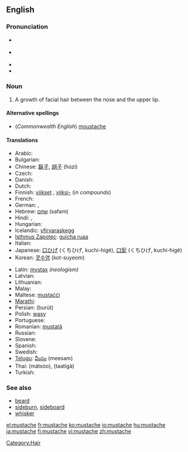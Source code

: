 ==English==

===Pronunciation===
* {{a|US}} {{IPA|/ˈmʌstæʃ/}}
* {{a|RP}} {{IPA|/ˈmʊstɑːʃ/}}
* {{SAMPA|/"mVst{S/}}
* {{audio|En-us-mustache.ogg|Audio (US)}}

===Noun===
{{en-noun}}

# A growth of facial hair between the nose and the upper lip.

====Alternative spellings====
* (''Commonwealth English'') [[moustache]]

====Translations====
{{trans-top|growth of facial hair between the nose and the upper lip}}
* Arabic: {{t-|ar|شارب|alt=شارِب|sc=Arab}}
* Bulgarian: {{t+|bg|мустак|sc=Cyrl}}
* Chinese: [[鬍子]], [[胡子]] (húzi)
* Czech: {{t-|cs|knír|m}}
* Danish: {{t-|da|overskæg|n}}
* Dutch: {{t+|nl|snor|f}}
* Finnish: [[viikset]] {{p}}, [[viikset|viiksi-]] (''in compounds'')
* French: {{t+|fr|moustache|f}}
* German: {{t+|de|Schnurrbart|m}}, {{t-|de|Oberlippenbart|m}}
* Hebrew: [[שפם|שָׂפָם]] (safam) {{m}}
* Hindi: {{t|hi|मूँछ|f|tr=mūñch|sc=Deva}},  {{t|hi|मूछ|f|tr=mūch|sc=Deva}}
* Hungarian: {{t+|hu|bajusz}}
* Icelandic: [[yfirvaraskegg]] {{n}}
* [[Isthmus Zapotec]]: [[guicha ruaa]]
* Italian: {{t-|it|baffi|m|p}}
* Japanese: [[口ひげ]] (くちひげ, kuchí-higé), [[口髭]] (くちひげ, kuchí-higé)
* Korean: [[콧수염]] (kot-suyeom)
{{trans-mid}}
* Latin: [[mystax]] ''(neologism)''
* Latvian: {{t-|lv|ūsas|f|p|xs=Latvian}}
* Lithuanian: {{t-|lt|ūsai|m|p|xs=Lithuanian}}
* Malay: {{t-|ms|misai|xs=Malay}}
* Maltese: [[mustaċċi]]
* [[Marathi]]: {{t|mr|मिशी|tr=miśī}}
* Persian: {{fa-Arab|[[بروت]]}} (burūt)
* Polish: [[wąsy]] {{p}}
* Portuguese: {{t+|pt|bigode|m}}
* Romanian: [[mustaţă]] {{f}}
* Russian: {{t|ru|усы|m|p|tr=usý|sc=Cyrl}}
* Slovene: {{t+|sl|brki|m|p}}
* Spanish: {{t+|es|bigote|m}}
* Swedish: {{t+|sv|mustasch|c}}
* [[Telugu]]: [[మీసం]] (meesam)
* Thai: {{Thai|[[มัสสุ]]}} (mátsòo), {{Thai|[[ทาฐิกะ]]}} (taatìgà)
* Turkish: {{t+|tr|bıyık}}
{{trans-bottom}}

===See also===
* [[beard]]
* [[sideburn]], [[sideboard]]
* [[whisker]]

[[Category:Hair]]

[[el:mustache]]
[[fr:mustache]]
[[ko:mustache]]
[[io:mustache]]
[[hu:mustache]]
[[ja:mustache]]
[[fi:mustache]]
[[vi:mustache]]
[[zh:mustache]]